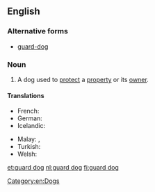 ==English==
{{wikipedia}}

===Alternative forms===
* [[guard-dog]]

===Noun===
{{en-noun|sg=[[guard]] [[dog]]}}

# A dog used to [[protect]] a [[property]] or its [[owner]].

====Translations====
{{trans-top|dog used to protect a property or its owner}}
* French: {{t+|fr|chien de garde|m}}
* German: {{t-|de|Wachhund|m}}
* Icelandic: {{t-|is|varðhundur|m}}
{{trans-mid}}
* Malay: {{t-|ms|anjing kawalan}}, {{t-|ms|asu kawalan}}
* Turkish: {{t-|tr|bekçi köpeği}}
* Welsh: {{t-|cy|gwarchodgi}}
{{trans-bottom}}

[[Category:en:Dogs]]

[[et:guard dog]]
[[nl:guard dog]]
[[fi:guard dog]]